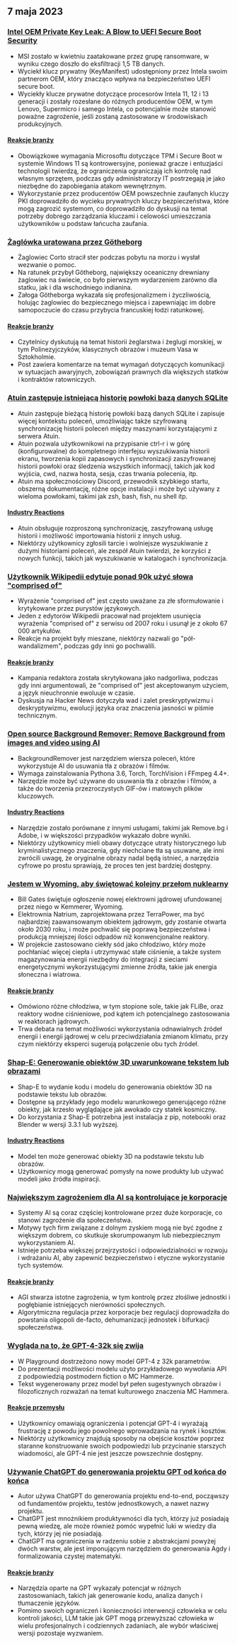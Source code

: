 

<CallToAction />

<Steps>

## 7 maja 2023

### [Intel OEM Private Key Leak: A Blow to UEFI Secure Boot Security](https://securityonline.info/intel-oem-private-key-leak-a-blow-to-uefi-secure-boot-security/)

- MSI zostało w kwietniu zaatakowane przez grupę ransomware, w wyniku czego doszło do eksfiltracji 1,5 TB danych.
- Wyciekł klucz prywatny (KeyManifest) udostępniony przez Intela swoim partnerom OEM, który znacząco wpływa na bezpieczeństwo UEFI secure boot.
- Wyciekły klucze prywatne dotyczące procesorów Intela 11, 12 i 13 generacji i zostały rozesłane do różnych producentów OEM, w tym Lenovo, Supermicro i samego Intela, co potencjalnie może stanowić poważne zagrożenie, jeśli zostaną zastosowane w środowiskach produkcyjnych.

#### [Reakcje branży](http://news.ycombinator.com/item?id=35843566)

- Obowiązkowe wymagania Microsoftu dotyczące TPM i Secure Boot w systemie Windows 11 są kontrowersyjne, ponieważ gracze i entuzjaści technologii twierdzą, że ograniczenia ograniczają ich kontrolę nad własnym sprzętem, podczas gdy administratorzy IT postrzegają je jako niezbędne do zapobiegania atakom wewnętrznym.
- Wykorzystanie przez producentów OEM powszechnie zaufanych kluczy PKI doprowadziło do wycieku prywatnych kluczy bezpieczeństwa, które mogą zagrozić systemom, co doprowadziło do dyskusji na temat potrzeby dobrego zarządzania kluczami i celowości umieszczania użytkowników u podstaw łańcucha zaufania.

### [Żaglówka uratowana przez Götheborg](https://www.gotheborg.se/news/rescue-of-sailing-boat/)

- Żaglowiec Corto stracił ster podczas pobytu na morzu i wysłał wezwanie o pomoc.
- Na ratunek przybył Götheborg, największy oceaniczny drewniany żaglowiec na świecie, co było pierwszym wydarzeniem zarówno dla statku, jak i dla wschodniego indianina.
- Załoga Götheborga wykazała się profesjonalizmem i życzliwością, holując żaglowiec do bezpiecznego miejsca i zapewniając im dobre samopoczucie do czasu przybycia francuskiej łodzi ratunkowej.

#### [Reakcje branży](http://news.ycombinator.com/item?id=35838751)

- Czytelnicy dyskutują na temat historii żeglarstwa i żeglugi morskiej, w tym Polinezyjczyków, klasycznych obrazów i muzeum Vasa w Sztokholmie.
- Post zawiera komentarze na temat wymagań dotyczących komunikacji w sytuacjach awaryjnych, zobowiązań prawnych dla większych statków i kontraktów ratowniczych.

### [Atuin zastępuje istniejącą historię powłoki bazą danych SQLite](https://github.com/ellie/atuin)

- Atuin zastępuje bieżącą historię powłoki bazą danych SQLite i zapisuje więcej kontekstu poleceń, umożliwiając także szyfrowaną synchronizację historii poleceń między maszynami korzystającymi z serwera Atuin.
- Atuin pozwala użytkownikowi na przypisanie ctrl-r i w górę (konfigurowalne) do kompletnego interfejsu wyszukiwania historii ekranu, tworzenia kopii zapasowych i synchronizacji zaszyfrowanej historii powłoki oraz śledzenia wszystkich informacji, takich jak kod wyjścia, cwd, nazwa hosta, sesja, czas trwania polecenia, itp.
- Atuin ma społecznościowy Discord, przewodnik szybkiego startu, obszerną dokumentację, różne opcje instalacji i może być używany z wieloma powłokami, takimi jak zsh, bash, fish, nu shell itp.

#### [Industry Reactions](http://news.ycombinator.com/item?id=35839470)

- Atuin obsługuje rozproszoną synchronizację, zaszyfrowaną usługę historii i możliwość importowania historii z innych usług.
- Niektórzy użytkownicy zgłosili tarcie i wolniejsze wyszukiwanie z dużymi historiami poleceń, ale zespół Atuin twierdzi, że korzyści z nowych funkcji, takich jak wyszukiwanie w katalogach i synchronizacja.

### [Użytkownik Wikipedii edytuje ponad 90k użyć słowa "comprised of"](https://en.wikipedia.org/wiki/User:Giraffedata/comprised_of)

- Wyrażenie "comprised of" jest często uważane za złe sformułowanie i krytykowane przez purystów językowych.
- Jeden z edytorów Wikipedii pracował nad projektem usunięcia wyrażenia "comprised of" z serwisu od 2007 roku i usunął je z około 67 000 artykułów.
- Reakcje na projekt były mieszane, niektórzy nazwali go "pół-wandalizmem", podczas gdy inni go pochwalili.

#### [Reakcje branży](http://news.ycombinator.com/item?id=35838180)

- Kampania redaktora została skrytykowana jako nadgorliwa, podczas gdy inni argumentowali, że "comprised of" jest akceptowanym użyciem, a język nieuchronnie ewoluuje w czasie.
- Dyskusja na Hacker News dotyczyła wad i zalet preskryptywizmu i deskryptywizmu, ewolucji języka oraz znaczenia jasności w piśmie technicznym.

### [Open source Background Remover: Remove Background from images and video using AI](https://github.com/nadermx/backgroundremover)

- BackgroundRemover jest narzędziem wiersza poleceń, które wykorzystuje AI do usuwania tła z obrazów i filmów.
- Wymaga zainstalowania Pythona 3.6, Torch, TorchVision i FFmpeg 4.4+.
- Narzędzie może być używane do usuwania tła z obrazów i filmów, a także do tworzenia przezroczystych GIF-ów i matowych plików kluczowych.

#### [Industry Reactions](http://news.ycombinator.com/item?id=35838504)

- Narzędzie zostało porównane z innymi usługami, takimi jak Remove.bg i Adobe, i w większości przypadków wykazało dobre wyniki.
- Niektórzy użytkownicy mieli obawy dotyczące utraty historycznego lub kryminalistycznego znaczenia, gdy niechciane tła są usuwane, ale inni zwrócili uwagę, że oryginalne obrazy nadal będą istnieć, a narzędzia cyfrowe po prostu sprawiają, że proces ten jest bardziej dostępny.

### [Jestem w Wyoming, aby świętować kolejny przełom nuklearny](https://www.gatesnotes.com/Wyoming-TerraPower)

- Bill Gates świętuje ogłoszenie nowej elektrowni jądrowej ufundowanej przez niego w Kemmerer, Wyoming.
- Elektrownia Natrium, zaprojektowana przez TerraPower, ma być najbardziej zaawansowanym obiektem jądrowym, gdy zostanie otwarta około 2030 roku, i może pochwalić się poprawą bezpieczeństwa i produkcją mniejszej ilości odpadów niż konwencjonalne reaktory.
- W projekcie zastosowano ciekły sód jako chłodziwo, który może pochłaniać więcej ciepła i utrzymywać stałe ciśnienie, a także system magazynowania energii niezbędny do integracji z sieciami energetycznymi wykorzystującymi zmienne źródła, takie jak energia słoneczna i wiatrowa.

#### [Reakcje branży](http://news.ycombinator.com/item?id=35838407)

- Omówiono różne chłodziwa, w tym stopione sole, takie jak FLiBe, oraz reaktory wodne ciśnieniowe, pod kątem ich potencjalnego zastosowania w reaktorach jądrowych.
- Trwa debata na temat możliwości wykorzystania odnawialnych źródeł energii i energii jądrowej w celu przeciwdziałania zmianom klimatu, przy czym niektórzy eksperci sugerują połączenie obu tych źródeł.

### [Shap-E: Generowanie obiektów 3D uwarunkowane tekstem lub obrazami](https://github.com/openai/shap-e)

- Shap-E to wydanie kodu i modelu do generowania obiektów 3D na podstawie tekstu lub obrazów.
- Dostępne są przykłady jego modelu warunkowego generującego różne obiekty, jak krzesło wyglądające jak awokado czy statek kosmiczny.
- Do korzystania z Shap-E potrzebna jest instalacja z pip, notebooki oraz Blender w wersji 3.3.1 lub wyższej.

#### [Industry Reactions](http://news.ycombinator.com/item?id=35836976)

- Model ten może generować obiekty 3D na podstawie tekstu lub obrazów.
- Użytkownicy mogą generować pomysły na nowe produkty lub używać modeli jako źródła inspiracji.

### [Największym zagrożeniem dla AI są kontrolujące je korporacje](https://www.fastcompany.com/90892235/researcher-meredith-whittaker-says-ais-biggest-risk-isnt-consciousness-its-the-corporations-that-control-them)

- Systemy AI są coraz częściej kontrolowane przez duże korporacje, co stanowi zagrożenie dla społeczeństwa.
- Motywy tych firm związane z dolnym zyskiem mogą nie być zgodne z większym dobrem, co skutkuje skorumpowanym lub niebezpiecznym wykorzystaniem AI.
- Istnieje potrzeba większej przejrzystości i odpowiedzialności w rozwoju i wdrażaniu AI, aby zapewnić bezpieczeństwo i etyczne wykorzystanie tych systemów.

#### [Reakcje branży](http://news.ycombinator.com/item?id=35841542)

- AGI stwarza istotne zagrożenia, w tym kontrolę przez złośliwe jednostki i pogłębianie istniejących nierówności społecznych.
- Algorytmiczna regulacja przez korporacje bez regulacji doprowadziła do powstania oligopoli de-facto, dehumanizacji jednostek i bifurkacji społeczeństwa.

### [Wygląda na to, że GPT-4-32k się zwija](https://community.openai.com/t/it-looks-like-gpt-4-32k-is-rolling-out/194615)

- W Playground dostrzeżono nowy model GPT-4 z 32k parametrów.
- Do prezentacji możliwości modelu użyto przykładowego wywołania API z podpowiedzią postmodern fiction o MC Hammerze.
- Tekst wygenerowany przez model był pełen sugestywnych obrazów i filozoficznych rozważań na temat kulturowego znaczenia MC Hammera.

#### [Reakcje przemysłu](http://news.ycombinator.com/item?id=35841460)

- Użytkownicy omawiają ograniczenia i potencjał GPT-4 i wyrażają frustrację z powodu jego powolnego wprowadzania na rynek i kosztów.
- Niektórzy użytkownicy znajdują sposoby na obejście kosztów poprzez staranne konstruowanie swoich podpowiedzi lub przycinanie starszych wiadomości, ale GPT-4 nie jest jeszcze powszechnie dostępny.

### [Używanie ChatGPT do generowania projektu GPT od końca do końca](https://github.com/ixaxaar/VardaGPT/blob/master/STORY.md)

- Autor używa ChatGPT do generowania projektu end-to-end, począwszy od fundamentów projektu, testów jednostkowych, a nawet nazwy projektu.
- ChatGPT jest mnożnikiem produktywności dla tych, którzy już posiadają pewną wiedzę, ale może również pomóc wypełnić luki w wiedzy dla tych, którzy jej nie posiadają.
- ChatGPT ma ograniczenia w radzeniu sobie z abstrakcjami powyżej dwóch warstw, ale jest imponującym narzędziem do generowania Agdy i formalizowania czystej matematyki.

#### [Reakcje branży](http://news.ycombinator.com/item?id=35839536)

- Narzędzia oparte na GPT wykazały potencjał w różnych zastosowaniach, takich jak generowanie kodu, analiza danych i tłumaczenie języków.
- Pomimo swoich ograniczeń i konieczności interwencji człowieka w celu kontroli jakości, LLM takie jak GPT mogą przewyższać człowieka w wielu profesjonalnych i codziennych zadaniach, ale wybór właściwej wersji pozostaje wyzwaniem.

</Steps>
